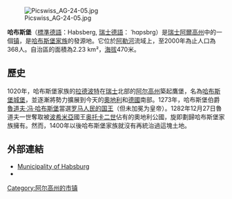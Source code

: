 {{Otheruses
|subject=瑞士[[阿爾高州|阿爾高州]]的地方哈布斯堡
|other=哈布斯堡的其它意思
|哈布斯堡 (消歧义)
}}

{{Infobox settlement
| name                    =哈布斯堡
| native_name             = <small>Habsburg<br> ˈhɑpsbrg<small>
| settlement_type         = 市鎮
| image_skyline           = Picswiss_AG-24-14.jpg
| imagesize               = 300
| image_alt               = 
| image_caption           = 
| image_flag              = 
| flag_size               = 
| flag_alt                = 
| image_shield            = Wappen_Habsburg_AG.svg
| shield_size             = 
| shield_alt              = 
| nickname                = 
| motto                   = 
| pushpin_map             = Switzerland
| pushpin_label_position  = 
| pushpin_map_alt         = 
| pushpin_map_caption     = 在瑞士的位置
| latd  = 47.466667 |latm  =  |lats  = |latNS  = N 
| longd =8.183333   |longm = |longs = |longEW = E 
| coordinates_type        = region:ES_type:city
| coordinates_display     = inline,title
| coordinates_footnotes   = 
| subdivision_type        = 国家
| subdivision_name        = {{flag|CH}}
| subdivision_type1       = [[瑞士行政區劃|州]]
| subdivision_name1       = [[File:CHE_Aargau_COA.svg|21px]] [[阿爾高州|阿爾高州]]
| subdivision_type2       = [[區_(瑞士)|區]]
| subdivision_name2       = [[File:Brugg-blason.svg|22px]] 布魯格區
| established_title       = 
| established_date        = 
| leader_party            = 
| leader_title            = 市長
| leader_name             = 
| area_footnotes          = 
| area_total_km2          = 2.23 
| elevation_footnotes     = 
| elevation_m             = 
| population_footnotes    = 
| population_total        = 433
| population_as_of        = 2017
| population_density_km2  = auto
| population_demonym      = 
| population_note         = 
| timezone1               = 
| utc_offset1             = 
| timezone1_DST           = 
| utc_offset1_DST         = 
| postal_code_type        = [[瑞士郵政編碼系統|郵政編碼]]
| postal_code             = 5245
| area_code_type          = 
| area_code               = 
| website                 = https://www.habsburg.ch/
| footnotes               = 
}}

[[File:Picswiss_AG-24-05.jpg|thumb]]

'''哈布斯堡'''（[[標準德語|標準德語]]：Habsberg, [[瑞士德語|瑞士德語]]： ˈhɑpsbrg）是[[瑞士|瑞士]][[阿爾高州|阿爾高州]]{{tsl|en|Brugg (district)||布魯格區}}中的一個[[瑞士的市镇|镇]]，是[[哈布斯堡王朝|哈布斯堡家族]]的發源地。它位於[[阿勒河|阿勒河]]流域上，至2000年為止人口為368人。自治區的面積為2.23 km²，[[海拔|海拔]]470米。

==歷史==

1020年，哈布斯堡家族的[[拉德波特|拉德波特]]在[[瑞士|瑞士]]北部的[[阿尔高州|阿尔高州]]築起鷹堡，名為[[哈布斯堡城堡|哈布斯堡城堡]]，並逐漸將勢力擴展到今天的[[奥地利|奧地利]]和[[德国|德國]]南部。1273年，哈布斯堡伯爵[[魯道夫一世_(德意志)|魯道夫·冯·哈布斯堡]]當選[[德国君主列表|罗马人民的国王]]（但未加冕为皇帝）。1282年12月27日魯道夫一世奪取被[[波希米亚|波希米亞]]國王[[普熱米斯爾·奧托卡二世|奥托卡二世]]佔有的奧地利公國，旋即劃歸哈布斯堡家族擁有。然而，1400年以後哈布斯堡家族就沒有再統治過這塊土地。

==外部連結== 

{{Commonscat|Habsburg}}

*[http://www.habsburg.ch/ Municipality of Habsburg]{{Wayback|url=http://www.habsburg.ch/ |date=20200831233001 }} {{de icon}}
*{{HDS|1692|Habsburg}}

{{Authority control}}
[[Category:阿尔高州的市镇|Category:阿尔高州的市镇]]
